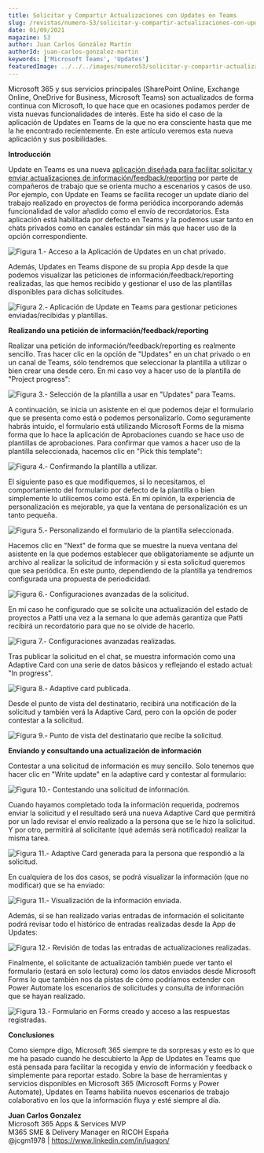 ```yaml
---
title: Solicitar y Compartir Actualizaciones con Updates en Teams
slug: /revistas/numero-53/solicitar-y-compartir-actualizaciones-con-updates-en-teams
date: 01/09/2021
magazine: 53
author: Juan Carlos González Martín
authorId: juan-carlos-gonzalez-martin
keywords: ['Microsoft Teams', 'Updates']
featuredImage: ../../../images/numero53/solicitar-y-compartir-actualizaciones-con-updates-en-teams/image1.png
---
```


Microsoft 365 y sus servicios principales (SharePoint Online, Exchange
Online, OneDrive for Business, Microsoft Teams) son actualizados de
forma continua con Microsoft, lo que hace que en ocasiones podamos
perder de vista nuevas funcionalidades de interés. Este ha sido el caso
de la aplicación de Updates en Teams de la que no era consciente hasta
que me la he encontrado recientemente. En este artículo veremos esta
nueva aplicación y sus posibilidades.

**Introducción**

Update en Teams es una nueva [aplicación diseñada para facilitar
solicitar y enviar actualizaciones de
información/feedback/reporting](https://techcommunity.microsoft.com/t5/microsoft-365-blog/updates-in-microsoft-teams-allows-users-to-create-submit-and/ba-p/3367252)
por parte de compañeros de trabajo que se orienta mucho a escenarios y
casos de uso. Por ejemplo, con Update en Teams se facilita recoger un
update diario del trabajo realizado en proyectos de forma periódica
incorporando además funcionalidad de valor añadido como el envío de
recordatorios. Esta aplicación está habilitada por defecto en Teams y la
podemos usar tanto en chats privados como en canales estándar sin más
que hacer uso de la opción correspondiente.

![Figura 1.- Acceso a la Aplicación de Updates en un chat privado.](../../../images/numero53/solicitar-y-compartir-actualizaciones-con-updates-en-teams/image1.png)


Además, Updates en Teams dispone de su propia App desde la que podemos
visualizar las peticiones de información/feedback/reporting realizadas,
las que hemos recibido y gestionar el uso de las plantillas disponibles
para dichas solicitudes.

![Figura 2.- Aplicación de Update en Teams para gestionar peticiones enviadas/recibidas y plantillas.](../../../images/numero53/solicitar-y-compartir-actualizaciones-con-updates-en-teams/image2.png)



**Realizando una petición de información/feedback/reporting**

Realizar una petición de información/feedback/reporting es realmente
sencillo. Tras hacer clic en la opción de "Updates" en un chat privado o
en un canal de Teams, sólo tendremos que seleccionar la plantilla a
utilizar o bien crear una desde cero. En mi caso voy a hacer uso de la
plantilla de "Project progress":

![Figura 3.- Selección de la plantilla a usar en "Updates" para Teams.](../../../images/numero53/solicitar-y-compartir-actualizaciones-con-updates-en-teams/image3.png)



A continuación, se inicia un asistente en el que podemos dejar el
formulario que se presenta como está o podemos personalizarlo. Como
seguramente habrás intuido, el formulario está utilizando Microsoft
Forms de la misma forma que lo hace la aplicación de Aprobaciones cuando
se hace uso de plantillas de aprobaciones. Para confirmar que vamos a
hacer uso de la plantilla seleccionada, hacemos clic en "Pick this
template":

![Figura 4.- Confirmando la plantilla a utilizar.](../../../images/numero53/solicitar-y-compartir-actualizaciones-con-updates-en-teams/image4.png)



El siguiente paso es que modifiquemos, si lo necesitamos, el
comportamiento del formulario por defecto de la plantilla o bien
simplemente lo utilicemos como está. En mi opinión, la experiencia de
personalización es mejorable, ya que la ventana de personalización es un
tanto pequeña.

![Figura 5.- Personalizando el formulario de la plantilla seleccionada.](../../../images/numero53/solicitar-y-compartir-actualizaciones-con-updates-en-teams/image5.png)



Hacemos clic en "Next" de forma que se muestre la nueva ventana del
asistente en la que podemos establecer que obligatoriamente se adjunte
un archivo al realizar la solicitud de información y si esta solicitud
queremos que sea periódica. En este punto, dependiendo de la plantilla
ya tendremos configurada una propuesta de periodicidad.

![Figura 6.- Configuraciones avanzadas de la solicitud.](../../../images/numero53/solicitar-y-compartir-actualizaciones-con-updates-en-teams/image6.png)



En mi caso he configurado que se solicite una actualización del estado
de proyectos a Patti una vez a la semana lo que además garantiza que
Patti recibirá un recordatorio para que no se olvide de hacerlo.

![Figura 7.- Configuraciones avanzadas realizadas.](../../../images/numero53/solicitar-y-compartir-actualizaciones-con-updates-en-teams/image7.png)



Tras publicar la solicitud en el chat, se muestra información como una
Adaptive Card con una serie de datos básicos y reflejando el estado
actual: "In progress".

![Figura 8.- Adaptive card publicada.](../../../images/numero53/solicitar-y-compartir-actualizaciones-con-updates-en-teams/image8.png)



Desde el punto de vista del destinatario, recibirá una notificación de
la solicitud y también verá la Adaptive Card, pero con la opción de
poder contestar a la solicitud.

![Figura 9.- Punto de vista del destinatario que recibe la solicitud.](../../../images/numero53/solicitar-y-compartir-actualizaciones-con-updates-en-teams/image9.png)



**Enviando y consultando una actualización de información**

Contestar a una solicitud de información es muy sencillo. Solo tenemos
que hacer clic en "Write update" en la adaptive card y contestar al
formulario:

![Figura 10.- Contestando una solicitud de información.](../../../images/numero53/solicitar-y-compartir-actualizaciones-con-updates-en-teams/image10.png)



Cuando hayamos completado toda la información requerida, podremos enviar
la solicitud y el resultado será una nueva Adaptive Card que permitirá
por un lado revisar el envío realizado a la persona que se le hizo la
solicitud. Y por otro, permitirá al solicitante (qué además será
notificado) realizar la misma tarea.

![Figura 11.- Adaptive Card generada para la persona que respondió a la solicitud.](../../../images/numero53/solicitar-y-compartir-actualizaciones-con-updates-en-teams/image11.png)



En cualquiera de los dos casos, se podrá visualizar la información (que
no modificar) que se ha enviado:

![Figura 11.- Visualización de la información enviada.](../../../images/numero53/solicitar-y-compartir-actualizaciones-con-updates-en-teams/image12.png)



Además, si se han realizado varias entradas de información el
solicitante podrá revisar todo el histórico de entradas realizadas desde
la App de Updates:

![Figura 12.- Revisión de todas las entradas de actualizaciones realizadas.](../../../images/numero53/solicitar-y-compartir-actualizaciones-con-updates-en-teams/image13.png)




Finalmente, el solicitante de actualización también puede ver tanto el
formulario (estará en solo lectura) como los datos enviados desde
Microsoft Forms lo que también nos da pistas de cómo podríamos extender
con Power Automate los escenarios de solicitudes y consulta de
información que se hayan realizado.

![Figura 13.- Formulario en Forms creado y acceso a las respuestas registradas.](../../../images/numero53/solicitar-y-compartir-actualizaciones-con-updates-en-teams/image14.png)



**Conclusiones**

Como siempre digo, Microsoft 365 siempre te da sorpresas y esto es lo
que me ha pasado cuando he descubierto la App de Updates en Teams que
está pensada para facilitar la recogida y envío de información y
feedback o simplemente para reportar estado. Sobre la base de
herramientas y servicios disponibles en Microsoft 365 (Microsoft Forms y
Power Automate), Updates en Teams habilita nuevos escenarios de trabajo
colaborativo en los que la información fluya y esté siempre al día.

**Juan Carlos Gonzalez** <br />
Microsoft 365 Apps & Services MVP <br />
M365 SME & Delivery Manager en RICOH España <br />
@jcgm1978 | https://www.linkedin.com/in/juagon/
